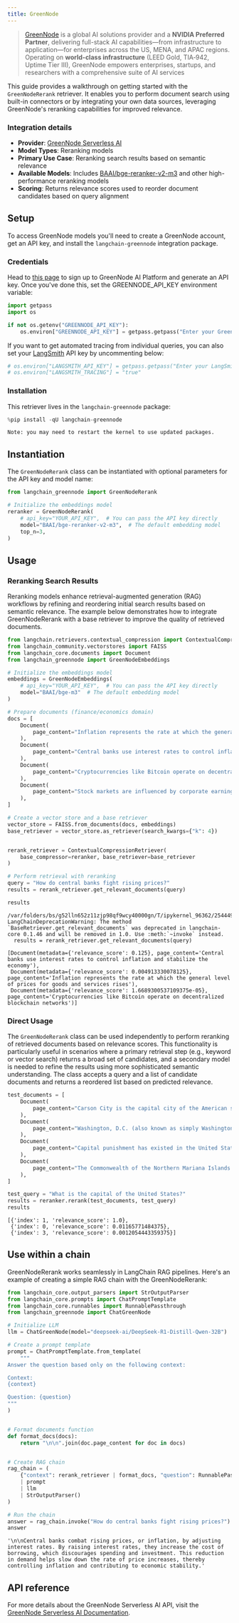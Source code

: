 ```yaml
---
title: GreenNode
---
```


>[GreenNode](https://greennode.ai/) is a global AI solutions provider and a **NVIDIA Preferred Partner**, delivering full-stack AI capabilities—from infrastructure to application—for enterprises across the US, MENA, and APAC regions. Operating on **world-class infrastructure** (LEED Gold, TIA‑942, Uptime Tier III), GreenNode empowers enterprises, startups, and researchers with a comprehensive suite of AI services

This guide provides a walkthrough on getting started with the `GreenNodeRerank` retriever. It enables you to perform document search using built-in connectors or by integrating your own data sources, leveraging GreenNode's reranking capabilities for improved relevance.

### Integration details

- **Provider**: [GreenNode Serverless AI](https://aiplatform.console.greennode.ai/playground)
- **Model Types**: Reranking models
- **Primary Use Case**: Reranking search results based on semantic relevance
- **Available Models**: Includes [BAAI/bge-reranker-v2-m3](https://huggingface.co/BAAI/bge-reranker-v2-m3) and other high-performance reranking models
- **Scoring**: Returns relevance scores used to reorder document candidates based on query alignment

## Setup

To access GreenNode models you'll need to create a GreenNode account, get an API key, and install the `langchain-greennode` integration package.

### Credentials

Head to [this page](https://aiplatform.console.greennode.ai/api-keys) to sign up to GreenNode AI Platform and generate an API key. Once you've done this, set the GREENNODE_API_KEY environment variable:

```python
import getpass
import os

if not os.getenv("GREENNODE_API_KEY"):
    os.environ["GREENNODE_API_KEY"] = getpass.getpass("Enter your GreenNode API key: ")
```

If you want to get automated tracing from individual queries, you can also set your [LangSmith](https://docs.smith.langchain.com/) API key by uncommenting below:

```python
# os.environ["LANGSMITH_API_KEY"] = getpass.getpass("Enter your LangSmith API key: ")
# os.environ["LANGSMITH_TRACING"] = "true"
```

### Installation

This retriever lives in the `langchain-greennode` package:

```python
%pip install -qU langchain-greennode
```

```output
Note: you may need to restart the kernel to use updated packages.
```

## Instantiation

The `GreenNodeRerank` class can be instantiated with optional parameters for the API key and model name:

```python
from langchain_greennode import GreenNodeRerank

# Initialize the embeddings model
reranker = GreenNodeRerank(
    # api_key="YOUR_API_KEY",  # You can pass the API key directly
    model="BAAI/bge-reranker-v2-m3",  # The default embedding model
    top_n=3,
)
```

## Usage

### Reranking Search Results

Reranking models enhance retrieval-augmented generation (RAG) workflows by refining and reordering initial search results based on semantic relevance. The example below demonstrates how to integrate GreenNodeRerank with a base retriever to improve the quality of retrieved documents.

```python
from langchain.retrievers.contextual_compression import ContextualCompressionRetriever
from langchain_community.vectorstores import FAISS
from langchain_core.documents import Document
from langchain_greennode import GreenNodeEmbeddings

# Initialize the embeddings model
embeddings = GreenNodeEmbeddings(
    # api_key="YOUR_API_KEY",  # You can pass the API key directly
    model="BAAI/bge-m3"  # The default embedding model
)

# Prepare documents (finance/economics domain)
docs = [
    Document(
        page_content="Inflation represents the rate at which the general level of prices for goods and services rises"
    ),
    Document(
        page_content="Central banks use interest rates to control inflation and stabilize the economy"
    ),
    Document(
        page_content="Cryptocurrencies like Bitcoin operate on decentralized blockchain networks"
    ),
    Document(
        page_content="Stock markets are influenced by corporate earnings, investor sentiment, and economic indicators"
    ),
]

# Create a vector store and a base retriever
vector_store = FAISS.from_documents(docs, embeddings)
base_retriever = vector_store.as_retriever(search_kwargs={"k": 4})


rerank_retriever = ContextualCompressionRetriever(
    base_compressor=reranker, base_retriever=base_retriever
)

# Perform retrieval with reranking
query = "How do central banks fight rising prices?"
results = rerank_retriever.get_relevant_documents(query)

results
```

```output
/var/folders/bs/g52lln652z11zjp98qf9wcy40000gn/T/ipykernel_96362/2544494776.py:41: LangChainDeprecationWarning: The method `BaseRetriever.get_relevant_documents` was deprecated in langchain-core 0.1.46 and will be removed in 1.0. Use :meth:`~invoke` instead.
  results = rerank_retriever.get_relevant_documents(query)
```

```output
[Document(metadata={'relevance_score': 0.125}, page_content='Central banks use interest rates to control inflation and stabilize the economy'),
 Document(metadata={'relevance_score': 0.004913330078125}, page_content='Inflation represents the rate at which the general level of prices for goods and services rises'),
 Document(metadata={'relevance_score': 1.6689300537109375e-05}, page_content='Cryptocurrencies like Bitcoin operate on decentralized blockchain networks')]
```

### Direct Usage

The `GreenNodeRerank` class can be used independently to perform reranking of retrieved documents based on relevance scores. This functionality is particularly useful in scenarios where a primary retrieval step (e.g., keyword or vector search) returns a broad set of candidates, and a secondary model is needed to refine the results using more sophisticated semantic understanding. The class accepts a query and a list of candidate documents and returns a reordered list based on predicted relevance.

```python
test_documents = [
    Document(
        page_content="Carson City is the capital city of the American state of Nevada."
    ),
    Document(
        page_content="Washington, D.C. (also known as simply Washington or D.C.) is the capital of the United States."
    ),
    Document(
        page_content="Capital punishment has existed in the United States since beforethe United States was a country."
    ),
    Document(
        page_content="The Commonwealth of the Northern Mariana Islands is a group of islands in the Pacific Ocean. Its capital is Saipan."
    ),
]

test_query = "What is the capital of the United States?"
results = reranker.rerank(test_documents, test_query)
results
```

```output
[{'index': 1, 'relevance_score': 1.0},
 {'index': 0, 'relevance_score': 0.01165771484375},
 {'index': 3, 'relevance_score': 0.0012054443359375}]
```

## Use within a chain

GreenNodeRerank works seamlessly in LangChain RAG pipelines. Here's an example of creating a simple RAG chain with the GreenNodeRerank:

```python
from langchain_core.output_parsers import StrOutputParser
from langchain_core.prompts import ChatPromptTemplate
from langchain_core.runnables import RunnablePassthrough
from langchain_greennode import ChatGreenNode

# Initialize LLM
llm = ChatGreenNode(model="deepseek-ai/DeepSeek-R1-Distill-Qwen-32B")

# Create a prompt template
prompt = ChatPromptTemplate.from_template(
    """
Answer the question based only on the following context:

Context:
{context}

Question: {question}
"""
)


# Format documents function
def format_docs(docs):
    return "\n\n".join(doc.page_content for doc in docs)


# Create RAG chain
rag_chain = (
    {"context": rerank_retriever | format_docs, "question": RunnablePassthrough()}
    | prompt
    | llm
    | StrOutputParser()
)

# Run the chain
answer = rag_chain.invoke("How do central banks fight rising prices?")
answer
```

```output
'\n\nCentral banks combat rising prices, or inflation, by adjusting interest rates. By raising interest rates, they increase the cost of borrowing, which discourages spending and investment. This reduction in demand helps slow down the rate of price increases, thereby controlling inflation and contributing to economic stability.'
```

## API reference

For more details about the GreenNode Serverless AI API, visit the [GreenNode Serverless AI Documentation](https://aiplatform.console.greennode.ai/api-docs/maas).
